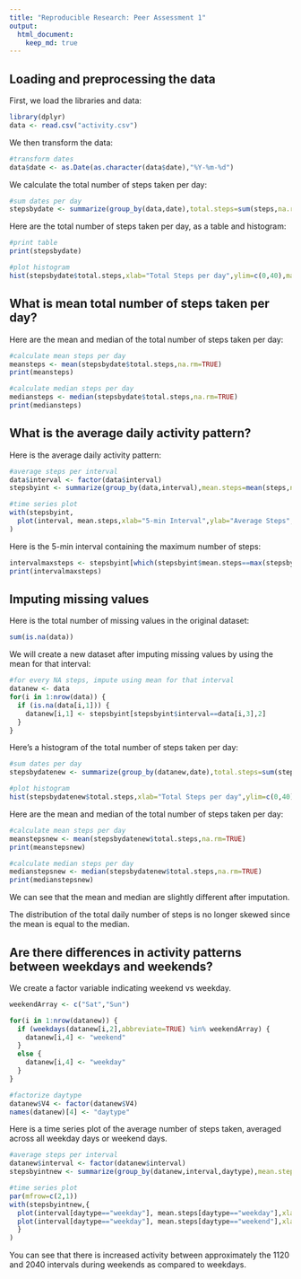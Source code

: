 ---
title: "Reproducible Research: Peer Assessment 1"
output: 
  html_document:
    keep_md: true
---

## Loading and preprocessing the data

First, we load the libraries and data:
```{r}
library(dplyr)
data <- read.csv("activity.csv")
```

We then transform the data:
```{r}
#transform dates
data$date <- as.Date(as.character(data$date),"%Y-%m-%d")
```

We calculate the total number of steps taken per day:
```{r}
#sum dates per day
stepsbydate <- summarize(group_by(data,date),total.steps=sum(steps,na.rm=TRUE))

```

Here are the total number of steps taken per day, as a table and histogram:
```{r}
#print table
print(stepsbydate)

#plot histogram
hist(stepsbydate$total.steps,xlab="Total Steps per day",ylim=c(0,40),main="Total Steps per day")

```

## What is mean total number of steps taken per day?

Here are the mean and median of the total number of steps taken per day:
```{r}
#calculate mean steps per day
meansteps <- mean(stepsbydate$total.steps,na.rm=TRUE)
print(meansteps)

#calculate median steps per day
mediansteps <- median(stepsbydate$total.steps,na.rm=TRUE)
print(mediansteps)

```

## What is the average daily activity pattern?

Here is the average daily activity pattern:
```{r}
#average steps per interval
data$interval <- factor(data$interval)
stepsbyint <- summarize(group_by(data,interval),mean.steps=mean(steps,na.rm=TRUE))

#time series plot
with(stepsbyint,
  plot(interval, mean.steps,xlab="5-min Interval",ylab="Average Steps",main="Average steps per interval",type="l")
)
```

Here is the 5-min interval containing the maximum number of steps:
```{r}
intervalmaxsteps <- stepsbyint[which(stepsbyint$mean.steps==max(stepsbyint$mean.steps)),1]
print(intervalmaxsteps)
```

## Imputing missing values

Here is the total number of missing values in the original dataset:
```{r}
sum(is.na(data))
```

We will create a new dataset after imputing missing values by using the mean for that interval:
```{r}
#for every NA steps, impute using mean for that interval
datanew <- data
for(i in 1:nrow(data)) {
  if (is.na(data[i,1])) {
    datanew[i,1] <- stepsbyint[stepsbyint$interval==data[i,3],2]
  }
}
```

Here's a histogram of the total number of steps taken per day:
```{r}

#sum dates per day
stepsbydatenew <- summarize(group_by(datanew,date),total.steps=sum(steps,na.rm=TRUE))

#plot histogram
hist(stepsbydatenew$total.steps,xlab="Total Steps per day",ylim=c(0,40),main="Total Steps per day (imputed data set)")
```

Here are the mean and median of the total number of steps taken per day:
```{r}
#calculate mean steps per day
meanstepsnew <- mean(stepsbydatenew$total.steps,na.rm=TRUE)
print(meanstepsnew)

#calculate median steps per day
medianstepsnew <- median(stepsbydatenew$total.steps,na.rm=TRUE)
print(medianstepsnew)

```

We can see that the mean and median are slightly different after imputation.

The distribution of the total daily number of steps is no longer skewed since the mean is equal to the median.

## Are there differences in activity patterns between weekdays and weekends?

We create a factor variable indicating weekend vs weekday.

```{r}
weekendArray <- c("Sat","Sun")

for(i in 1:nrow(datanew)) {
  if (weekdays(datanew[i,2],abbreviate=TRUE) %in% weekendArray) {
    datanew[i,4] <- "weekend"
  }
  else {
    datanew[i,4] <- "weekday"
  }
}

#factorize daytype
datanew$V4 <- factor(datanew$V4)
names(datanew)[4] <- "daytype"

```

Here is a time series plot of the average number of steps taken, averaged across all weekday days or weekend days.

```{r}
#average steps per interval
datanew$interval <- factor(datanew$interval)
stepsbyintnew <- summarize(group_by(datanew,interval,daytype),mean.steps=mean(steps,na.rm=TRUE))

#time series plot
par(mfrow=c(2,1))
with(stepsbyintnew,{
  plot(interval[daytype=="weekday"], mean.steps[daytype=="weekday"],xlab="5-min Interval",ylab="Average Steps",main="Weekdays",type="l")
  plot(interval[daytype=="weekday"], mean.steps[daytype=="weekend"],xlab="5-min Interval",ylab="Average Steps",main="Weekends",type="l")
  }
)

```

You can see that there is increased activity between approximately the 1120 and 2040 intervals during weekends as compared to weekdays.

